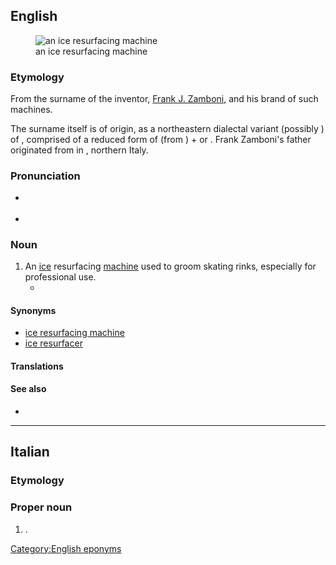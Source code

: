 {{also|zamboni}}
==English==
[[File:Zamboni.jpg|thumb|an ice resurfacing machine]]

===Etymology===
From the surname of the inventor, [[w:Frank Zamboni|Frank J. Zamboni]], and his brand of such machines.

{{trademark erosion|en|Zamboni|[http://www.zamboni.com/copyright.html#trademark Frank J. Zamboni & Co. Inc.]}}

The surname itself is of {{der|en|it|-}} origin, as a northeastern dialectal variant (possibly {{der|en|vec|-}}) of {{m|it|Giambono}}, comprised of a reduced form of {{m|it|Gianni}} (from {{m|it|Giovanni||John}}) + {{m|it|Bono}} or {{m|it|buono||good}}. Frank Zamboni's father originated from {{w|Arsio}} in {{w|Trentino}}, northern Italy.

===Pronunciation===
* {{a|UK}} {{IPA|en|/zæmˈbəʊ.ni/}}
* {{rhymes|en|əʊni|s=3}}

===Noun===
{{en-noun}}

# An [[ice]] resurfacing [[machine]] used to groom skating rinks, especially for professional use.
#* {{seeCites|en}}

====Synonyms====
* [[ice resurfacing machine]]
* [[ice resurfacer]]

====Translations====
{{trans-see|ice resurfacer}}

====See also====
* {{pedia}}

[[Category:English eponyms]]

----

==Italian==
{{wikipedia|lang=it}}

===Etymology===
{{rfe|it}}

===Proper noun===
{{it-proper noun}}

# {{surname|it|nodot=1}}.